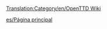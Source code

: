 [[Translation:Category/en/OpenTTD Wiki]]

{{en/Bilingual box| Es
| Esta categoría contiene material relacionado con diversos aspectos de la administración de la Wiki OpenTTD.
| ''This category contains material relating to various administration aspects of the OpenTTD Wiki.''}}


[[es/Página principal]]